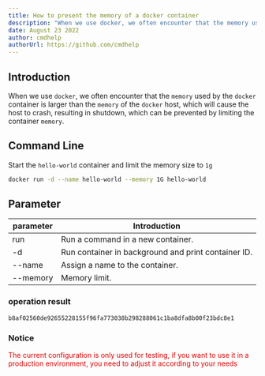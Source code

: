 ```yaml
---
title: How to present the memory of a docker container
description: "When we use docker, we often encounter that the memory used by the docker container is larger than the memory of the docker host, which will cause the host to crash, resulting in shutdown, which can be prevented by limiting the container memory."
date: August 23 2022
author: cmdhelp
authorUrl: https://github.com/cmdhelp
---
```

## Introduction
When we use `docker`, we often encounter that the `memory` used by the `docker` container is larger than the `memory` of the `docker` host, which will cause the host to crash, resulting in shutdown, which can be prevented by limiting the container `memory`.
## Command Line
Start the `hello-world` container and limit the memory size to `1g`
```bash
docker run -d --name hello-world --memory 1G hello-world
```

## Parameter
| parameter | Introduction                                                               |
| --------- | -------------------------------------------------------------------------- |
| run   |Run a command in a new container.|
| -d   |Run container in background and print container ID.|
| --name   |Assign a name to the container.|
| --memory  |Memory limit.|

###  operation result
```
b8af02560de92655228155f96fa773038b298288061c1ba8dfa8b00f23bdc8e1
```

### Notice
<font color="#dd0000">The current configuration is only used for testing, if you want to use it in a production environment, you need to adjust it according to your needs</font>
